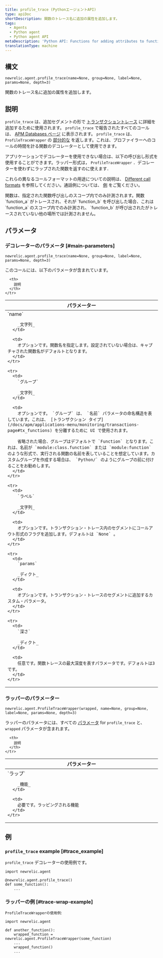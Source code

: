```yaml
---
title: profile_trace (PythonエージェントAPI)
type: apiDoc
shortDescription: 関数のトレース名に追加の属性を追加します。
tags:
  - Agents
  - Python agent
  - Python agent API
metaDescription: 'Python API: Functions for adding attributes to function trace names.'
translationType: machine
---
```


## 構文

```
newrelic.agent.profile_trace(name=None, group=None, label=None, params=None, depth=3)
```

関数のトレース名に追加の属性を追加します。

## 説明

`profile_trace` は、追加セグメントの形で [トランザクショントレース](/docs/accounts-partnerships/education/getting-started-new-relic/glossary#transaction-trace) に詳細を追加するために使用されます。 `profile_trace` で報告されたすべてのコールは、 [APM Databases ページ](/docs/apm/applications-menu/monitoring/databases-slow-queries-page) に表示されます。 `profile_trace` は、 `ProfileTraceWrapper` の [部分的な](https://docs.python.org/3.7/library/functools.html#functools.partial) を返します。これは、プロファイラーへのコールの時間を計る関数のデコレーターとして使用できます。

アプリケーションでデコレーターを使用できない場合は、以下の呼び出し形式を使用することができます。ラッパー形式は， `ProfileTraceWrapper` ．デコレーターを使わずにラップされた関数を返すのに使えます．

これらの異なるコールフォーマットの用途についての説明は、 [Different call formats](/docs/python-agent-api-different-call-forms) を参照してください。通話例については、 [例](#examples) をご覧ください。

<Callout variant="important">
  関数は、指定された関数呼び出しのスコープ内でのみ計測されます。関数 `function_a` がトレースされ、それが `function_b` を呼び出した場合、これは `function_a` のスコープ内でのみ計測され、 `function_b` が呼び出されたがトレースされていない他の場所では計測されません。
</Callout>

## パラメータ

### デコレーターのパラメータ [#main-parameters]

```
newrelic.agent.profile_trace(name=None, group=None, label=None, params=None, depth=3)
```

このコールには、以下のパラメータが含まれています。

<table>
  <thead>
    <tr>
      <th width="25%">
        パラメーター
      </th>

      <th>
        説明
      </th>
    </tr>
  </thead>

  <tbody>
    <tr>
      <td>
        `name`

        _文字列_
      </td>

      <td>
        オプションです。関数名を指定します。設定されていない場合は、キャプチャされた関数名がデフォルトとなります。
      </td>
    </tr>

    <tr>
      <td>
        `グループ`

        _文字列_
      </td>

      <td>
        オプションです。 `グループ` は、 `名前` パラメータの命名構造を表しています。これは、 [トランザクション タイプ](/docs/apm/applications-menu/monitoring/transactions-page#tx_functions) を分離するために UI で使用されます。

        省略された場合、グループはデフォルトで `Function` となります。これは、名前が `module:class.function` または `module:function` のような形式で、実行される関数の名前を表していることを想定しています。カスタムグループを作成する場合は、 `Python/` のようにグループの前に付けることをお勧めします。
      </td>
    </tr>

    <tr>
      <td>
        `ラベル`

        _文字列_
      </td>

      <td>
        オプションです。トランザクション・トレース内のセグメントにコールアウト形式のフラグを追加します。デフォルトは `None` 。
      </td>
    </tr>

    <tr>
      <td>
        `params`

        _ディクト_
      </td>

      <td>
        オプションです。トランザクション・トレースのセグメントに追加するカスタム・パラメータ。
      </td>
    </tr>

    <tr>
      <td>
        `深さ`

        _ディクト_
      </td>

      <td>
        任意です。関数トレースの最大深度を表すパラメータです。デフォルトは3です。
      </td>
    </tr>
  </tbody>
</table>

### ラッパーのパラメーター

```
newrelic.agent.ProfileTraceWrapper(wrapped, name=None, group=None, label=None, params=None, depth=3)
```

ラッパーのパラメータには、すべての [パラメータ](#main-parameters) for `profile_trace` と、 `wrapped` パラメータが含まれます。

<table>
  <thead>
    <tr>
      <th width="25%">
        パラメーター
      </th>

      <th>
        説明
      </th>
    </tr>
  </thead>

  <tbody>
    <tr>
      <td>
        `ラップ`

        _機能_
      </td>

      <td>
        必要です。ラッピングされる機能
      </td>
    </tr>
  </tbody>
</table>

## 例

### `profile_trace` example [#trace_example]

`profile_trace` デコレーターの使用例です。

```
import newrelic.agent

@newrelic.agent.profile_trace()
def some_function():
    ...

```

### ラッパーの例 [#trace-wrap-example]

`ProfileTraceWrapperの使用例`:

```
import newrelic.agent

def another_function():
    wrapped_function = newrelic.agent.ProfileTraceWrapper(some_function)
    ...
    wrapped_function()
    ...

```